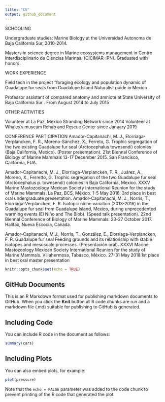 ```yaml
---
title: "CV"
output: github_document
---
```

SCHOOLING

Undergraduate studies: Marine Biology at the Universidad Autonoma de Baja California Sur, 2010-2014.

Masters in science degree in Marine ecosystems management in Centro Interdisciplinario de Ciencias Marinas. (CICIMAR-IPN). Graduated with honors.
			
WORK EXPERIENCE

Field tech in the project “foraging ecology and population dynamic of Guadalupe fur seals from Guadalupe Island
Naturalist guide in Mexico

Professor assistant of  compared anatomy and amniote at State University of Baja California Sur . From August 2014 to July 2015

OTHER ACTIVITIES

Volunteer at La Paz, Mexico Stranding Network since 2014
Volunteer at Whales’s museum Rehab and Rescue Center since January 2019


CONFERENCE PARTICIPATION
Amador-Capitanachi, M. J., Elorriaga-Verplancken, F. R., Moreno-Sánchez, X., Ferreto, G. Trophic segregation of the two existing Guadalupe fur seal (Arctocephalus townsendi) colonies (Baja California, Mexico). (Poster presentation). 21st Biennal Conference of Biology of Marine Mammals 13-17 December 2015. San Francisco, California, EUA.

Amador-Capitanachi, M. J., Elorriaga-Verplancken, F. R., Juárez, A., Moreno, X., Ferretto, G. Trophic segregation of the two Guadalupe fur seal (Arctocephalus p. townsendi) colonies in Baja California, Mexico. XXXV Marine Mastozoology Mexican Society International Reunion for the study of Marine Mammals. La Paz, BCS, México. 1-5 May 2016. 3rd place in best oral undergraduate presentation.
Amador-Capitanachi, M. J., Norris, T., Elorriaga-Verplancken, F. R. Isotopic niche variation (2013-2016) in the Guadalupe fur seal from Guadalupe Island, Mexico, during unprecedented warming events (El Niño and The Blob). (Speed talk presentation). 22nd Biennal Conference of Biology of Marine Mammals. 23-27 October 2017. Halifax, Nueva Escocia, Canada.

Amador-Capitanachi, M.J., Norris, T., González, E., Elorriaga-Verplancken, F. R. Guadalupe fur seal Feeding grounds and its relationship with stable isotopes and mesoscale processes. (Presentación oral). XXXVI Marine Mastozoology Mexican Society International Reunion for the study of Marine Mammals. Villahermosa, Tabasco, México. 27-31 May 2018.1st place in best oral master presentation 





```r
knitr::opts_chunk$set(echo = TRUE)
```

## GitHub Documents

This is an R Markdown format used for publishing markdown documents to GitHub. When you click the **Knit** button all R code chunks are run and a markdown file (.md) suitable for publishing to GitHub is generated.

## Including Code

You can include R code in the document as follows:

```r
summary(cars)
```

## Including Plots

You can also embed plots, for example:

```r
plot(pressure)
```

Note that the `echo = FALSE` parameter was added to the code chunk to prevent printing of the R code that generated the plot.
